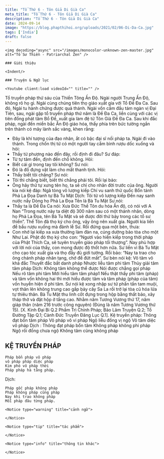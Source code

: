 ```yaml
---
title: "Tổ Thứ 6 - Tôn Giả Di Già Ca"
meta_title: "Tổ Thứ 6 - Tôn Giả Di Già Ca"
description: "Tổ Thứ 6 - Tôn Giả Di Già Ca"
date: 2024-09-14
image: "https://blog.phapthihoi.org/uploads/2021/02/06-Di-Da-Ca.jpg"
tags: ['India']
draft: false
---
```


<div className="grid xl:grid-cols-7 lg:grid-cols-7 md:grid-cols-2 sm:grid-cols-2 xs:grid-cols-1 gap-8 bg-body dark:bg-darkmode-body">

  <div className="lg:col-span-2 md:col-span-1">

    <img decoding="async" src="/images/monocolor-unknown-zen-master.jpg" alt="Tổ Sư Thiền - Patriarchal Zen" />

    ### Giới thiệu

    <Indent/>

  </div>

  <div className="lg:col-span-3 md:col-span-1">

    ### Truyện & Ngữ lục

    <Youtube client:load videoId="" title="" />

Tổ truyền pháp thứ sáu của Thiền Tông Ấn Độ.
Ngài người Trung Ấn Độ, không rõ họ gì. Ngài cùng chúng tiên thọ giáo xuất gia với Tổ Đề Đa Ca. Sau đó, Ngài tu hành chứng được quả thánh.
Ngài vốn cầm đầu tám ngàn vị Đại Tiên, sau, ngài gặp tổ truyền pháp thứ năm là Đề Đa Ca, liền cùng với các vị tiên đồng phát tâm Bồ Đề, xuất gia làm đệ tử Tôn Giả Đề Đa Ca. Sau khi đắc pháp, ngài đến miền bắc Ấn Độ giáo hóa, thấy phía trên bức tường ngắn trên thành có mây lành sắc vàng, khen rằng:
- Đây là khí tượng của đạo nhân, ắt có bậc đại sĩ nối pháp ta.
  Ngài đi vào thành. Trong chốn thị tứ có một người tay cầm bình rượu dốc xuống và hỏi:
- Thầy từ phương nào đến đây, rồi định đi đâu?
  Sư đáp:
- Từ tự tâm đến, định đến chỗ không.
  Hỏi:
- Biết cái gì trong tay tôi không?
  Sư nói:
- Đó là đồ đựng vật làm cho mất thanh tịnh.
  Hỏi:
- Thầy biết tôi chăng?
  Sư nói:
- Tôi thì chẳng biết, biết thì chẳng phải tôi.
  Rồi lại bảo:
- Ông hãy thử tự xưng tên họ, ta sẽ chỉ cho nhân đời trước của ông.
  Người kia nói kệ đáp:
  Ngã tòng vô lượng kiếp
  Chí vu sanh thử quốc
  Bổn tánh Phả La Đọa
  Danh tự Bà Tu Mật
  Dịch:
  Tôi từ vô lượng kiếp
  Đến nay sanh nước nầy
  Dòng họ Phả La Đọa
  Tên là Bà Tu Mật
  Sư nói:
- Thầy ta là Đề Đa Ca nói: Xưa Đức Thế Tôn du hóa Ấn độ, có nói với A Nan “Trong nước này ta diệt độ 300 năm sau có một thánh nhân, dòng họ Phả La Đọa, tên Bà Tu Mật và sẽ được đời thứ bảy trong các tổ sư thiền”. Thế Tôn đã thọ ký cho ông, vậy ông nên xuất gia.
  Người kia liền để bầu rượu xuống mà đảnh lễ Sư. Rồi đứng qua một bên, thưa:
- Con nhớ lại kiếp xa xưa thường làm đàn na, cúng dường bảo tòa cho một Như Lai. Phật đó thọ ký cho con: “Ngươi vào hiền kiếp trong thời pháp của Phật Thích Ca, sẽ tuyên truyền giáo pháp tối thượng”. Nay phù hợp với lời nói của thầy, con mong được độ thốt hơn nữa.
  Sư liền vì Bà Tu Mật cho cạo tóc xuất gia và thọ đầy đủ giới tướng. Rồi bảo: “Nay ta trao cho ông chánh pháp nhãn tạng, chớ để đứt mất”. Sư bèn nói kệ:
  Vô tâm vô khả đắc
  Thuyết đắc bất danh pháp
  Nhược liễu tâm phi tâm
  Thủy giải tâm tâm pháp
  Dịch:
  Không tâm không thể được
  Nói được chẳng gọi pháp
  Nếu rõ tâm phi tâm
  Mới hiểu tâm tâm pháp1 Nếu thật thấy phi tâm (pháp) và tâm vốn không hai thì mới hiểu được tâm và tâm pháp (pháp của tâm) vốn huyễn hiện ở phi tâm.
  Sư nói kệ xong nhập sư tử phấn tấn tam muội, vọt thân lên không trung cao gấp bảy cây Sa La rồi trở lại tòa cũ hóa lửa tự thiêu thân.
  Bà Tu Mật thu linh cốt đựng trong hộp bằng thất bảo, xây tháp thờ và đặt hộp ở tầng cao.
  Nhằm năm Tương Vương thứ 17, năm giáp thân (năm 216 trước công nguyên) (Đúng là năm Tương Vương thứ 15).
  [X. Kinh Đại Bi Q.2 Phẩm Trì Chính Pháp; Bảo Lâm Truyện Q.2; Tổ Đường Tập Q.1; Cảnh Đức Truyền Đăng Lục Q.1].
  Kệ truyền pháp:
  Thông đạt bổn tâm pháp
  Vô pháp vô vi pháp
  Ngộ liễu đồng vị ngộ
  Vô tâm diệc vô pháp
  Dịch :
  Thông đạt pháp bổn tâm
  Không pháp không phi pháp
  Ngộ rồi đồng chưa ngộ
  Không tâm cũng không pháp

<h2>KỆ TRUYỀN PHÁP</h2>

    Pháp bổn pháp vô pháp
    vô pháp pháp diệc pháp
    Kim phó vô pháp thời
    Pháp pháp hà tằng pháp.

Dịch:

    Pháp gốc pháp không pháp
    Pháp không pháp cũng pháp
    Nay khi trao không pháp
    Mỗi pháp đâu từng pháp.
  </div>

  <div className="lg:col-span-2">

    <Notice type="warning" title="cảnh ngữ">

    </Notice>

    <Notice type="tip" title="tác phẩm">

    </Notice>

    <Notice type="info" title="thông tin khác">

    </Notice>

  </div>

</div>
